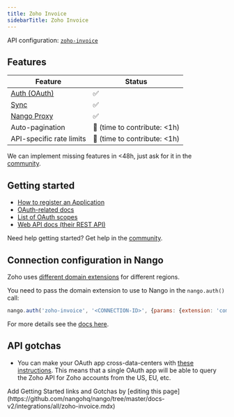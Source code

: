 ```yaml
---
title: Zoho Invoice
sidebarTitle: Zoho Invoice
---
```


API configuration: [`zoho-invoice`](https://nango.dev/providers.yaml)

## Features

| Feature                                                                          | Status                          |
| -------------------------------------------------------------------------------- | ------------------------------- |
| [Auth (OAuth)](/guides/oauth)                                                      | ✅                              |
| [Sync](/guides/sync)                                                              | ✅                              |
| [Nango Proxy](/guides/proxy)                          | ✅   |
| Auto-pagination                     | 🚫 (time to contribute: &lt;1h) |
| API-specific rate limits | 🚫 (time to contribute: &lt;1h) |

<Tip>We can implement missing features in &lt;48h, just ask for it in the [community](https://nango.dev/slack).</Tip>

## Getting started

-   [How to register an Application](https://accounts.zoho.com/developerconsole)
-   [OAuth-related docs](https://www.zoho.com/invoice/api/v3/oauth/#overview)
-   [List of OAuth scopes](https://www.zoho.com/invoice/api/v3/oauth/#overview:~:text=List%20of%20scopes%20available%20in%20Zoho%20Invoice%20%3A)
-   [Web API docs (their REST API)](https://www.zoho.com/invoice/api/v3/apicollection/#overview)

<Tip>Need help getting started? Get help in the [community](https://nango.dev/slack).</Tip>

## Connection configuration in Nango

Zoho uses [different domain extensions](https://www.zoho.com/crm/developer/docs/api/v3/multi-dc.html) for different regions. 

You need to pass the domain extension to use to Nango in the `nango.auth()` call:

```js
nango.auth('zoho-invoice', '<CONNECTION-ID>', {params: {extension: 'com'}});
```

For more details see the [docs here](/guides/oauth#connection-configuration).

## API gotchas
- You can make your OAuth app cross-data-centers with [these instructions](https://www.zoho.com/crm/developer/docs/api/v3/multi-dc.html). This means that a single OAuth app will be able to query the Zoho API for Zoho accounts from the US, EU, etc.

<Note>
    Add Getting Started links and Gotchas by [editing this page](https://github.com/nangohq/nango/tree/master/docs-v2/integrations/all/zoho-invoice.mdx)
</Note>
